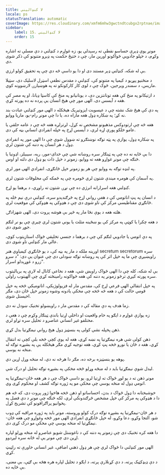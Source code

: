 ```yaml
---
title: لا کنډالیني
locale: ps
statusTranslation: automatic
coverImage: https://res.cloudinary.com/xmfm6mhw3gwctndtcubgx2rptnae/image/upload/v1741354419/small_cover_la_gran_rebelion_28716e29d2.webp
sidebar:
    label: 15. لا کنډالیني
    order: 15
---
```

مونږ یوې ډېرې حساسو نقطې ته رسېدلي یو، زه غواړم د کنډلني د دې مسلې ته اشاره وکړم، د خپلو جادویي ځواکونو اورین مار، چې د ختیځ حکمت په ډېرو متنونو کې ذکر شوی دی.

بې له شکه، کنډلني ډېر مستند دی او دا یو داسې څه دي چې په تحقیق کولو ارزي.

د منځنیو پېړیو د کیمیا په متنونو کې، کنډلني د مقدس نطفې اسټرل لاسلیک دی، سټیلا ماریس، د سمندر ویرجین، څوک چې د لوی کار کارکونکو ته په هوښیارۍ لارښوونه کوي.

د ازتیکانو په منځ کې هغه تونانتزین دی، د یونانیانو په منځ کې کاسټا ډیانا، او په مصر کې هغه د آیسس دی، الهی مور چې هیڅ انسان یې پرده نه ده پورته کړې.

په دې کې هیڅ شک نشته چې د عیسویت ایزوتیریک هیڅکله د الهی مور کنډلني عبادت بند نه کړ؛ په ښکاره ډول هغه ماراه ده، یا دا چې مونږ رام-یو، ماریا ووایو.

هغه څه چې ارتودوکس مذهبونو مشخص نه کړل، لږترلږه هغه څه چې د عامه حلقې یا عامو خلکو پورې اړه لري، د آیسس اړخ په خپله انفرادي انساني بڼه کې دی.

په ښکاره ډول، یوازې په پټه توګه نوښتګرو ته ښوول شوي چې دا الهی مور په انفرادي ډول د هر انسان په دننه کې شتون لري.

دا بې ځایه نه ده چې په ټینګار سره روښانه شي چې خدای-مور، ریه، سیبیلز، اډونیا یا څنګه چې مونږ غواړو هغه ته ووایو، زمونږ د خپل ذات یو ډول دی دلته او اوس.

په لنډه توګه به ووایو چې هر یو زمونږ خپل ځانګړی، انفرادي الهی مور لري.

په آسمان کې هومره میندې شتون لري څومره چې په ځمکه کې مخلوقات شتون لري.

کنډلني هغه اسرارانه انرژي ده چې نړۍ شتون ته راوړي، د برهما یو اړخ.

د انسان په پټ اناتومي کې د هغې رواني اړخ په څرګندېدو سره، کنډلني درې نیم ځله په ځانګړي مقناطیسي مرکز کې تاو شوی دی چې د هډوکي په هډوکي کې موقعیت لري.

هلته هغه د یوې نڅا مار په څېر بې هوشه پروت دی، الهی شهزادګۍ.

د هغه چکرا یا کوټې په مرکز کې یو ښځینه مثلث یا یوني شتون لري چیرې چې یو نر لنګم جوړ شوی دی.

په دې اتومي یا جادويي لنګم کې چې د برهما د جنسي تخلیقي ځواک استازیتوب کوي، عالي مار کنډلني تاو شوی دی.

اورینه ملکه د مار په بڼه کې، د یو ځانګړي کیمیاوي هنر secretum secretorum سره راویښیږي چې ما په خپل اثر کې په روښانه توګه ښودلی دی چې عنوان یې دی: "د سرو زرو د غوړېدلو اسرار".

بې له شکه، کله چې دا الهی ځواک راویښ شي، هغه د نخاعي کانال له لارې په بریالیتوب سره پورته کیږي ترڅو زمونږ په دننه کې هغه ځواکونه رامینځته کړي چې الهیتوب راولي.

په خپل انتقالي الهی فرعي اړخ کې، مقدس مار له فزیولوژیکي، اناتوميکي څخه په خپل قومي حالت کې د هغه څه څخه چې مخکې یادونه وشوه زمونږ خپل ځان دی، مګر اخیستل شوی.

زما هدف په دې مقاله کې د مقدس مار د راویښولو تخنیک ښودل نه دی.

زه یوازې غواړم د ایګو په خام واقعیت او داخلي اړتیا باندې ټینګار وکړم چې د هغې د مختلفو غیر انساني عناصرو د تحلیل سره تړاو لري.

ذهن پخپله نشي کولی په بنسټیز ډول هیڅ رواني نیمګړتیا بدل کړي.

ذهن کولی شي هره نیمګړتیا په نښه کړي، هغه له یوې کچې څخه بلې کچې ته انتقال کړي، هغه د ځان یا نورو څخه پټ کړي، هغه توجیه کړي مګر هیڅکله یې په بشپړه توګه له منځه نه یوسي.

پوهه یو بنسټیزه برخه ده، مګر دا هرڅه نه دي، له منځه وړل اړین دي.

لیدل شوې نیمګړتیا باید د له منځه وړلو څخه مخکې په بشپړه توګه تحلیل او درک شي.

مونږ ذهن ته د یو لوړ ځواک ته اړتیا لرو، یو داسې ځواک چې د هر هغه ځان-نیمګړتیا په اتومي ډول له منځه یوسي چې مخکې مو په ژوره توګه کشف او محکوم کړی وي.

خوشبختانه دا ډول ځواک د بدن، احساساتو او ذهن څخه هاخوا ژور پروت دی، که څه هم دا د هډوکي په مرکز کې خپل مشخص څرګندونکي لري، لکه څنګه چې مونږ د دې فصل په پخوانیو پراګرافونو کې تشریح کړل.

د هر ځان-نیمګړتیا په بشپړه توګه درک کولو وروسته، مونږ باید په ژوره مراقبه کې ډوب شو، التجا وکړو، دعا وکړو، له خپل ځانګړي انفرادي الهی مور څخه وغواړو چې هغه ځان-نیمګړتیا له منځه یوسي چې مخکې مو درک کړی دی.

دا هغه کره تخنیک دی چې زمونږ په دننه کې د ناغوښتل شویو عناصرو له منځه وړلو لپاره اړین دی چې مونږ یې له ځانه سره لیږدوو.

الهی مور کنډلني دا ځواک لري چې هر ډول ذهني اضافې، غیر انساني خاورې ته راټیټ کړي.

د دې ډیډکټیک پرته، د دې کړنلارې پرته، د ایګو د تحلیل لپاره هره هڅه بې ګټې، بې معنی، بې ځایه ده.

